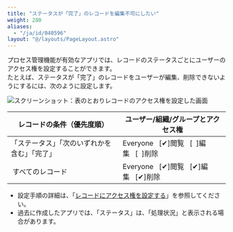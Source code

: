 ```yaml
---
title: "ステータスが「完了」のレコードを編集不可にしたい"
weight: 280
aliases:
  - "/ja/id/040596"
layout: "@/layouts/PageLayout.astro"
---
```



プロセス管理機能が有効なアプリでは、レコードのステータスごとにユーザーのアクセス権を設定することができます。  
たとえば、ステータスが「完了」のレコードをユーザーが編集、削除できないようにするには、次のように設定します。

<Img src="/k/kintone/img-ja/rights_example1_01.png" alt="スクリーンショット：表のとおりレコードのアクセス権を設定した画面" />

<table>
    <thead>
        <tr>
            <th scope="col">レコードの条件（優先度順）</th>
            <th scope="col">ユーザー/組織/グループとアクセス権</th>
        </tr>
    </thead>
    <tbody>
        <tr>
            <td>「ステータス」「次のいずれかを含む」「完了」</td>
            <td>Everyone&nbsp;&nbsp;&nbsp;[✔]閲覧&nbsp;&nbsp;&nbsp;[&nbsp;&nbsp;]編集&nbsp;&nbsp;&nbsp;[&nbsp;&nbsp;]削除</td>
        </tr>
        <tr>
            <td>&nbsp;すべてのレコード</td>
            <td>Everyone&nbsp;&nbsp;&nbsp;[✔]閲覧&nbsp;&nbsp;&nbsp;[✔]編集&nbsp;&nbsp;&nbsp;[✔]削除</td>
        </tr>
    </tbody>
</table>

<Note>

* 設定手順の詳細は、「[レコードにアクセス権を設定する](/k/ja/id/040595.html)」を参照してください。  
* 過去に作成したアプリでは、「ステータス」は、「処理状況」と表示される場合があります。

</Note>
